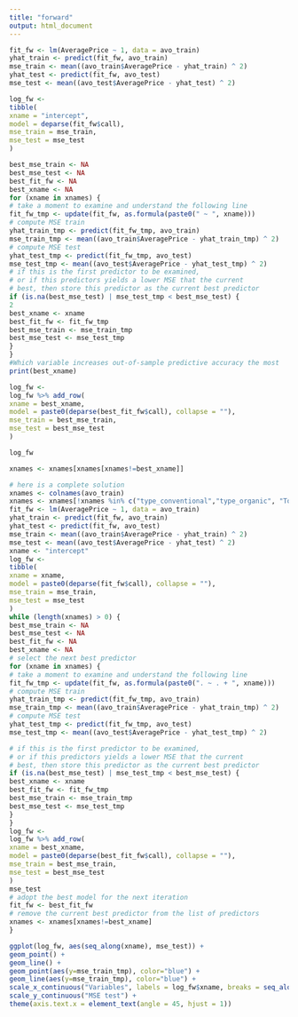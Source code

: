 ```yaml
---
title: "forward"
output: html_document
---
```


```r
fit_fw <- lm(AveragePrice ~ 1, data = avo_train)
yhat_train <- predict(fit_fw, avo_train)
mse_train <- mean((avo_train$AveragePrice - yhat_train) ^ 2)
yhat_test <- predict(fit_fw, avo_test)
mse_test <- mean((avo_test$AveragePrice - yhat_test) ^ 2)

log_fw <-
tibble(
xname = "intercept",
model = deparse(fit_fw$call),
mse_train = mse_train,
mse_test = mse_test
)

best_mse_train <- NA
best_mse_test <- NA
best_fit_fw <- NA
best_xname <- NA
for (xname in xnames) {
# take a moment to examine and understand the following line
fit_fw_tmp <- update(fit_fw, as.formula(paste0(" ~ ", xname)))
# compute MSE train
yhat_train_tmp <- predict(fit_fw_tmp, avo_train)
mse_train_tmp <- mean((avo_train$AveragePrice - yhat_train_tmp) ^ 2)
# compute MSE test
yhat_test_tmp <- predict(fit_fw_tmp, avo_test)
mse_test_tmp <- mean((avo_test$AveragePrice - yhat_test_tmp) ^ 2)
# if this is the first predictor to be examined,
# or if this predictors yields a lower MSE that the current
# best, then store this predictor as the current best predictor
if (is.na(best_mse_test) | mse_test_tmp < best_mse_test) {
2
best_xname <- xname
best_fit_fw <- fit_fw_tmp
best_mse_train <- mse_train_tmp
best_mse_test <- mse_test_tmp
}
}
#Which variable increases out-of-sample predictive accuracy the most
print(best_xname)
```

```r
log_fw <-
log_fw %>% add_row(
xname = best_xname,
model = paste0(deparse(best_fit_fw$call), collapse = ""),
mse_train = best_mse_train,
mse_test = best_mse_test
)

log_fw

xnames <- xnames[xnames[xnames!=best_xname]]

# here is a complete solution
xnames <- colnames(avo_train)
xnames <- xnames[!xnames %in% c("type_conventional","type_organic", "TotalVolume", "PLU4046", "PLU4770", "PLU4225","SmallBags", "LargeBags","XLargeBags","Area_NewEngland","Area_Southeast","Area_Mideast","Area_RockyMountain","Area_FarWest","Area_GreatLakes","Area_GrateLakes","Area_Southwest","Area_Plains + Area_TotalUS")]
fit_fw <- lm(AveragePrice ~ 1, data = avo_train)
yhat_train <- predict(fit_fw, avo_train)
yhat_test <- predict(fit_fw, avo_test)
mse_train <- mean((avo_train$AveragePrice - yhat_train) ^ 2)
mse_test <- mean((avo_test$AveragePrice - yhat_test) ^ 2)
xname <- "intercept"
log_fw <-
tibble(
xname = xname,
model = paste0(deparse(fit_fw$call), collapse = ""),
mse_train = mse_train,
mse_test = mse_test
)
while (length(xnames) > 0) {
best_mse_train <- NA
best_mse_test <- NA
best_fit_fw <- NA
best_xname <- NA
# select the next best predictor
for (xname in xnames) {
# take a moment to examine and understand the following line
fit_fw_tmp <- update(fit_fw, as.formula(paste0(". ~ . + ", xname)))
# compute MSE train
yhat_train_tmp <- predict(fit_fw_tmp, avo_train)
mse_train_tmp <- mean((avo_train$AveragePrice - yhat_train_tmp) ^ 2)
# compute MSE test
yhat_test_tmp <- predict(fit_fw_tmp, avo_test)
mse_test_tmp <- mean((avo_test$AveragePrice - yhat_test_tmp) ^ 2)

# if this is the first predictor to be examined,
# or if this predictors yields a lower MSE that the current
# best, then store this predictor as the current best predictor
if (is.na(best_mse_test) | mse_test_tmp < best_mse_test) {
best_xname <- xname
best_fit_fw <- fit_fw_tmp
best_mse_train <- mse_train_tmp
best_mse_test <- mse_test_tmp
}
}
log_fw <-
log_fw %>% add_row(
xname = best_xname,
model = paste0(deparse(best_fit_fw$call), collapse = ""),
mse_train = best_mse_train,
mse_test = best_mse_test
)
mse_test
# adopt the best model for the next iteration
fit_fw <- best_fit_fw
# remove the current best predictor from the list of predictors
xnames <- xnames[xnames!=best_xname]
}

```




```r
ggplot(log_fw, aes(seq_along(xname), mse_test)) +
geom_point() +
geom_line() +
geom_point(aes(y=mse_train_tmp), color="blue") +
geom_line(aes(y=mse_train_tmp), color="blue") +
scale_x_continuous("Variables", labels = log_fw$xname, breaks = seq_along(log_fw$xname)) +
scale_y_continuous("MSE test") +
theme(axis.text.x = element_text(angle = 45, hjust = 1))
```






